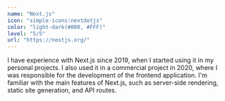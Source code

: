 ```yaml
---
name: "Next.js"
icon: "simple-icons:nextdotjs"
color: "light-dark(#000, #FFF)"
level: "5/5"
url: "https://nextjs.org/"
---
```


I have experience with Next.js since 2019, when I started using it in my personal projects. I also used it in a commercial project in 2020, where I was responsible for the development of the frontend application. I'm familiar with the main features of Next.js, such as server-side rendering, static site generation, and API routes.
